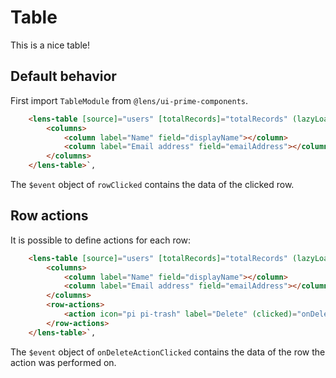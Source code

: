 
<Meta 
    title={meta.title}
    component={meta.component}
    decorators={meta.decorators}
    argTypes={meta.argTypes} />

# Table

This is a nice table!

## Default behavior

<Story story={Default} />

First import `TableModule` from `@lens/ui-prime-components`.

```html
    <lens-table [source]="users" [totalRecords]="totalRecords" (lazyLoad)="onLazyLoadData($event)" (rowClicked)="onRowClicked($event)" [loading]="isLoading">
        <columns>
            <column label="Name" field="displayName"></column>
            <column label="Email address" field="emailAddress"></column>
        </columns>
    </lens-table>`,
```

The `$event` object of `rowClicked` contains the data of the clicked row.

## Row actions

It is possible to define actions for each row:

```html
    <lens-table [source]="users" [totalRecords]="totalRecords" (lazyLoad)="onLazyLoadData($event)" (rowClicked)="onRowClicked($event)" [loading]="isLoading">
        <columns>
            <column label="Name" field="displayName"></column>
            <column label="Email address" field="emailAddress"></column>
        </columns>
        <row-actions>
            <action icon="pi pi-trash" label="Delete" (clicked)="onDeleteActionClicked($event)"></action>
        </row-actions>
    </lens-table>`,
```

The `$event` object of `onDeleteActionClicked` contains the data of the row the action was performed on.